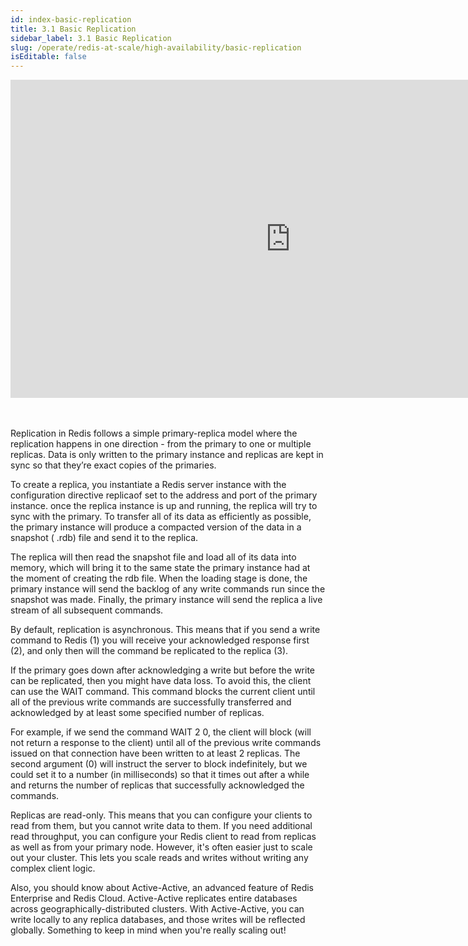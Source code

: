 ```yaml
---
id: index-basic-replication
title: 3.1 Basic Replication
sidebar_label: 3.1 Basic Replication
slug: /operate/redis-at-scale/high-availability/basic-replication
isEditable: false
---
```



<div align="center">
<iframe width="896" height="509" src="https://www.youtube.com/embed/-osCdf90tRA" title="YouTube video player" frameborder="0" allow="accelerometer; autoplay; clipboard-write; encrypted-media; gyroscope; picture-in-picture" allowfullscreen></iframe>
</div>
<br />
<br />
<p>Replication in Redis follows a simple primary-replica model where the replication happens in one direction - from the primary to one or multiple replicas. Data is only written to the primary instance and replicas are kept in sync so that they’re exact copies of the primaries.</p>

To create a replica, you instantiate a Redis server instance with the configuration directive replicaof set to the address and port of the primary instance. once the replica instance is up and running, the replica will try to sync with the primary. To transfer all of its data as efficiently as possible, the primary instance will produce a compacted version of the data in a snapshot ( .rdb)  file and send it to the replica. 

The replica will then read the snapshot file and load all of its data into memory, which will bring it to the same state the primary instance had at the moment of creating the rdb file. When the loading stage is done, the primary instance will send the backlog of any write commands run since the snapshot was made. Finally, the primary instance will send the replica a live stream of all subsequent commands.

By default, replication is asynchronous. This means that if you send a write command to Redis  (1) you will receive your acknowledged response first (2),  and only then will the command be replicated to the replica (3). 

If the primary goes down after acknowledging a write but before the write can be replicated, then you might have data loss. To avoid this, the client can  use the WAIT command. This command blocks the current client until all of the previous write commands are successfully transferred and acknowledged by at least some specified number of replicas. 


For example, if we send the command WAIT 2 0, the client will block (will not return a response to the client) until all of the previous write commands issued on that connection have been written to at least 2 replicas. The second argument (0) will instruct the server to block indefinitely, but we could set it to a number (in milliseconds) so that it times out after a while and returns the number of replicas that successfully acknowledged the commands.


Replicas are read-only. This means that you can configure your clients to read from them, but you cannot write data to them. If you need additional read throughput, you can configure your Redis client to read from replicas as well as from your primary node. However, it's often easier just to scale out your cluster. This lets you scale reads and writes without writing any complex client logic.

Also, you should know about Active-Active, an advanced feature of Redis Enterprise and Redis Cloud. Active-Active replicates entire databases across geographically-distributed clusters. With Active-Active, you can write locally to any replica databases, and those writes will be reflected globally. Something to keep in mind when you're really scaling out!

